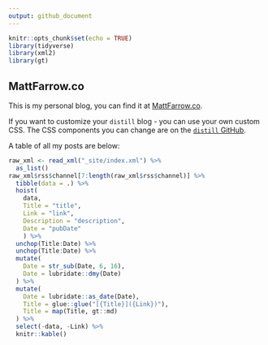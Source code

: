 ```yaml
---
output: github_document
---
```


```r
knitr::opts_chunk$set(echo = TRUE)
library(tidyverse)
library(xml2)
library(gt)
```

## MattFarrow.co

This is my personal blog, you can find it at [MattFarrow.co](https://mattfarrow.co/).

If you want to customize your `distill` blog - you can use your own custom CSS. The CSS components you can change are on the [`distill` GitHub](https://github.com/rstudio/distill/blob/6be30c96dc469fcc0e3799d23ddfaac72c2a6466/inst/rmarkdown/templates/distill_article/resources/distill.html).

A table of all my posts are below:  

```r
raw_xml <- read_xml("_site/index.xml") %>% 
  as_list()
raw_xml$rss$channel[7:length(raw_xml$rss$channel)] %>% 
  tibble(data = .) %>% 
  hoist(
    data,
    Title = "title",
    Link = "link", 
    Description = "description", 
    Date = "pubDate"
    ) %>% 
  unchop(Title:Date) %>% 
  unchop(Title:Date) %>% 
  mutate(
    Date = str_sub(Date, 6, 16),
    Date = lubridate::dmy(Date)
  ) %>% 
  mutate(
    Date = lubridate::as_date(Date),
    Title = glue::glue("[{Title}]({Link})"),
    Title = map(Title, gt::md)
  ) %>% 
  select(-data, -Link) %>% 
  knitr::kable()
```